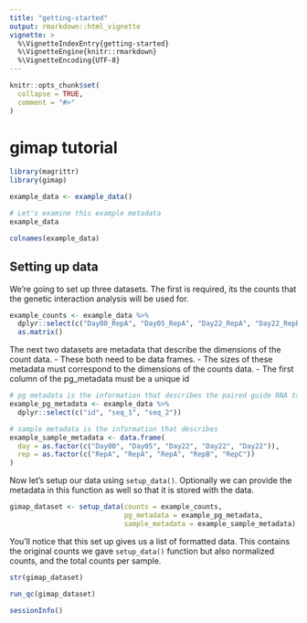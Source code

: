 ```yaml
---
title: "getting-started"
output: rmarkdown::html_vignette
vignette: >
  %\VignetteIndexEntry{getting-started}
  %\VignetteEngine{knitr::rmarkdown}
  %\VignetteEncoding{UTF-8}
---
```


```r
knitr::opts_chunk$set(
  collapse = TRUE,
  comment = "#>"
)
```

# gimap tutorial

```r
library(magrittr)
library(gimap)
```

```r
example_data <- example_data()

# Let's examine this example metadata
example_data
```

```r
colnames(example_data)
```

## Setting up data

We're going to set up three datasets. The first is required, its the counts that the genetic interaction analysis will be used for. 

```r
example_counts <- example_data %>%
  dplyr::select(c("Day00_RepA", "Day05_RepA", "Day22_RepA", "Day22_RepB", "Day22_RepC")) %>%
  as.matrix()
```

The next two datasets are metadata that describe the dimensions of the count data. 
- These both need to be data frames. 
- The sizes of these metadata must correspond to the dimensions of the counts data. 
- The first column of the pg_metadata must be a unique id

```r
# pg metadata is the information that describes the paired guide RNA targets
example_pg_metadata <- example_data %>%
  dplyr::select(c("id", "seq_1", "seq_2"))

# sample metadata is the information that describes 
example_sample_metadata <- data.frame(
  day = as.factor(c("Day00", "Day05", "Day22", "Day22", "Day22")), 
  rep = as.factor(c("RepA", "RepA", "RepA", "RepB", "RepC"))
)
```

Now let's setup our data using `setup_data()`. Optionally we can provide the metadata in this function as well so that it is stored with the data. 

```r
gimap_dataset <- setup_data(counts = example_counts, 
                            pg_metadata = example_pg_metadata,
                            sample_metadata = example_sample_metadata)
```

You'll notice that this set up gives us a list of formatted data. This contains the original counts we gave `setup_data()` function but also normalized counts, and the total counts per sample. 

```r
str(gimap_dataset)
```

```r
run_qc(gimap_dataset)
```

```r
sessionInfo()
```
